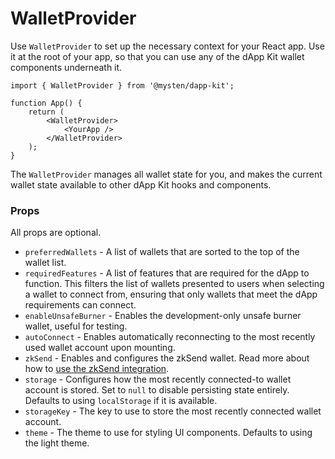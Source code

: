 # WalletProvider

Use `WalletProvider` to set up the necessary context for your React app. Use it at the root of your
app, so that you can use any of the dApp Kit wallet components underneath it.

```tsx
import { WalletProvider } from '@mysten/dapp-kit';

function App() {
    return (
        <WalletProvider>
            <YourApp />
        </WalletProvider>
    );
}
```

The `WalletProvider` manages all wallet state for you, and makes the current wallet state available
to other dApp Kit hooks and components.

### Props

All props are optional.

-   `preferredWallets` - A list of wallets that are sorted to the top of the wallet list.
-   `requiredFeatures` - A list of features that are required for the dApp to function. This filters
    the list of wallets presented to users when selecting a wallet to connect from, ensuring that
    only wallets that meet the dApp requirements can connect.
-   `enableUnsafeBurner` - Enables the development-only unsafe burner wallet, useful for testing.
-   `autoConnect` - Enables automatically reconnecting to the most recently used wallet account upon
    mounting.
-   `zkSend` - Enables and configures the zkSend wallet. Read more about how to
    [use the zkSend integration](./zksend.mdx).
-   `storage` - Configures how the most recently connected-to wallet account is stored. Set to
    `null` to disable persisting state entirely. Defaults to using `localStorage` if it is
    available.
-   `storageKey` - The key to use to store the most recently connected wallet account.
-   `theme` - The theme to use for styling UI components. Defaults to using the light theme.

